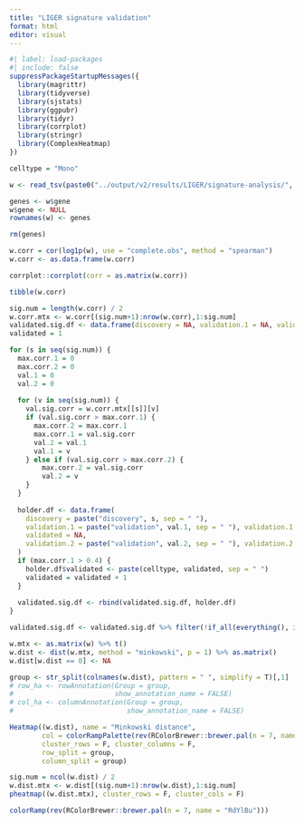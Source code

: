 ```yaml
---
title: "LIGER signature validation"
format: html
editor: visual
---
```


```r
#| label: load-packages
#| include: false
suppressPackageStartupMessages({
  library(magrittr)
  library(tidyverse)
  library(sjstats)
  library(ggpubr)
  library(tidyr)
  library(corrplot)
  library(stringr)
  library(ComplexHeatmap)
})
```

```r
celltype = "Mono"
```

```r
w <- read_tsv(paste0("../output/v2/results/LIGER/signature-analysis/", celltype, "/loading-matrices/", celltype, "-gene-loading.tsv"))

genes <- w$gene
w$gene <- NULL
rownames(w) <- genes

rm(genes)
```

```r
w.corr = cor(log1p(w), use = "complete.obs", method = "spearman")
w.corr <- as.data.frame(w.corr)
```

```r
corrplot::corrplot(corr = as.matrix(w.corr))
```

```r
tibble(w.corr)
```

```r
sig.num = length(w.corr) / 2
w.corr.mtx <- w.corr[(sig.num+1):nrow(w.corr),1:sig.num]
validated.sig.df <- data.frame(discovery = NA, validation.1 = NA, validation.1.corr = NA, validated = NA, validation.2 = NA, validation.2.corr = NA)
validated = 1

for (s in seq(sig.num)) {
  max.corr.1 = 0
  max.corr.2 = 0
  val.1 = 0
  val.2 = 0
  
  for (v in seq(sig.num)) {
    val.sig.corr = w.corr.mtx[[s]][v]
    if (val.sig.corr > max.corr.1) {
      max.corr.2 = max.corr.1
      max.corr.1 = val.sig.corr
      val.2 = val.1
      val.1 = v
    } else if (val.sig.corr > max.corr.2) {
        max.corr.2 = val.sig.corr
        val.2 = v
    }
  }
  
  holder.df <- data.frame(
    discovery = paste("discovery", s, sep = " "), 
    validation.1 = paste("validation", val.1, sep = " "), validation.1.corr = max.corr.1, 
    validated = NA, 
    validation.2 = paste("validation", val.2, sep = " "), validation.2.corr = max.corr.2
  )
  if (max.corr.1 > 0.4) {
    holder.df$validated <- paste(celltype, validated, sep = " ")
    validated = validated + 1
  }
  
  validated.sig.df <- rbind(validated.sig.df, holder.df)
}

validated.sig.df <- validated.sig.df %>% filter(!if_all(everything(), is.na))
```

```r
w.mtx <- as.matrix(w) %>% t()
w.dist <- dist(w.mtx, method = "minkowski", p = 1) %>% as.matrix()
w.dist[w.dist == 0] <- NA

group <- str_split(colnames(w.dist), pattern = " ", simplify = T)[,1]
# row_ha <- rowAnnotation(Group = group,
#                         show_annotation_name = FALSE)
# col_ha <- columnAnnotation(Group = group,
#                            show_annotation_name = FALSE)

Heatmap((w.dist), name = "Minkowski distance",
        col = colorRampPalette(rev(RColorBrewer::brewer.pal(n = 7, name = "RdYlBu")))(100),
        cluster_rows = F, cluster_columns = F,
        row_split = group,
        column_split = group)

sig.num = ncol(w.dist) / 2
w.dist.mtx <- w.dist[(sig.num+1):nrow(w.dist),1:sig.num]
pheatmap((w.dist.mtx), cluster_rows = F, cluster_cols = F)

colorRamp(rev(RColorBrewer::brewer.pal(n = 7, name = "RdYlBu")))
```


















